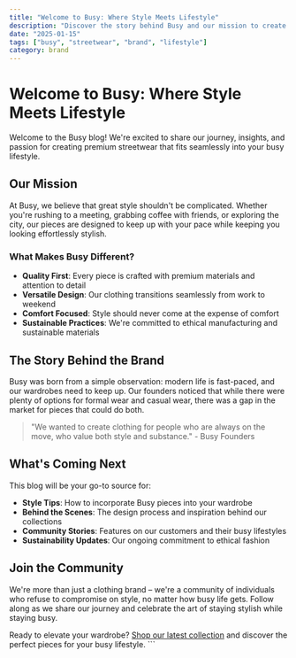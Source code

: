 ```yaml
---
title: "Welcome to Busy: Where Style Meets Lifestyle"
description: "Discover the story behind Busy and our mission to create premium streetwear for the modern individual."
date: "2025-01-15"
tags: ["busy", "streetwear", "brand", "lifestyle"]
category: brand
---
```


# Welcome to Busy: Where Style Meets Lifestyle

Welcome to the Busy blog! We're excited to share our journey, insights, and passion for creating premium streetwear that fits seamlessly into your busy lifestyle.

## Our Mission

At Busy, we believe that great style shouldn't be complicated. Whether you're rushing to a meeting, grabbing coffee with friends, or exploring the city, our pieces are designed to keep up with your pace while keeping you looking effortlessly stylish.

### What Makes Busy Different?

- **Quality First**: Every piece is crafted with premium materials and attention to detail
- **Versatile Design**: Our clothing transitions seamlessly from work to weekend
- **Comfort Focused**: Style should never come at the expense of comfort
- **Sustainable Practices**: We're committed to ethical manufacturing and sustainable materials

## The Story Behind the Brand

Busy was born from a simple observation: modern life is fast-paced, and our wardrobes need to keep up. Our founders noticed that while there were plenty of options for formal wear and casual wear, there was a gap in the market for pieces that could do both.

> "We wanted to create clothing for people who are always on the move, who value both style and substance." - Busy Founders

## What's Coming Next

This blog will be your go-to source for:

- **Style Tips**: How to incorporate Busy pieces into your wardrobe
- **Behind the Scenes**: The design process and inspiration behind our collections
- **Community Stories**: Features on our customers and their busy lifestyles
- **Sustainability Updates**: Our ongoing commitment to ethical fashion

## Join the Community

We're more than just a clothing brand – we're a community of individuals who refuse to compromise on style, no matter how busy life gets. Follow along as we share our journey and celebrate the art of staying stylish while staying busy.

Ready to elevate your wardrobe? [Shop our latest collection](/products) and discover the perfect pieces for your busy lifestyle.
\`\`\`
